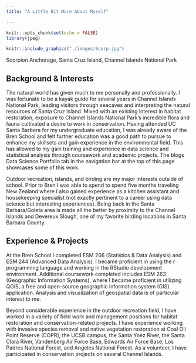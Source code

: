 ```yaml
---
title: "A Little Bit More About Myself"

---
```

```r
knitr::opts_chunk$set(echo = FALSE)
library(jpeg)
```

```r
knitr::include_graphics("./images/Scorp.jpg")
```

Scorpion Anchorage, Santa Cruz Island, Channel Islands National Park

## Background & Interests

The natural world has given much to me personally and professionally. I was fortunate to be a kayak guide for several years in Channel Islands National Park, leading visitors through seacaves and interpreting the natural resources of Santa Cruz Island. Mixed with an existing interest in habitat restoration, exposure to Channel Islands National Park's incredible flora and fauna cultivated a desire to work in conservation. Having attended UC Santa Barbara for my undergraduate education, I was already aware of the Bren School and felt further education was a good path to pursue to enhance my skillsets and gain experience in the environmental field. This has allowed to my gain training and experience in data science and statistical analysis through coursework and academic projects. The blogs Data Science Portfolio tab in the navigation bar at the top of this page showcases some of this work.

Outdoor recreation, islands, and birding are my major interests outside of school. Prior to Bren I was able to spend to spend five months traveling New Zealand where I also gained experience as a kitchen assistant and housekeeping specialist (not exactly pertinent to a career using data science but interesting experiences). Being back in the Santa Barbara/Goleta area is made all the better by proximity to the Channel Islands and Devereux Slough, one of my favorite birding locations in Santa Barbara County. 


## Experience & Projects


At the Bren School I completed ESM 206 (Statistics & Data Analysis) and ESM 244 (Advanced Data Analysis). I became proficient in using the r programming language and working in the RStudio development environment. Additional coursework completed includes ESM 263 (Geographic Information Systems), where I became proficient in utilizing QGIS, a free and open-source geographic information system (GIS) application. Analysis and visualization of geospatial data is of particular interest to me.

Beyond considerable experience in the outdoor recreation field, I have worked in a variety of field work and management positions for habitat restoration and conservation-related projects. I have experience working with invasive species removal and native vegetation restoration at Coal Oil Point Reserve (COPR), the UCSB campus, the Santa Ynez River, the Santa Clara River, Vandenberg Air Force Base, Edwards Air Force Base, Los Padres National Forest, and Angeles National Forest. As a volunteer, I have participated in conservation projects on several Channel Islands.



